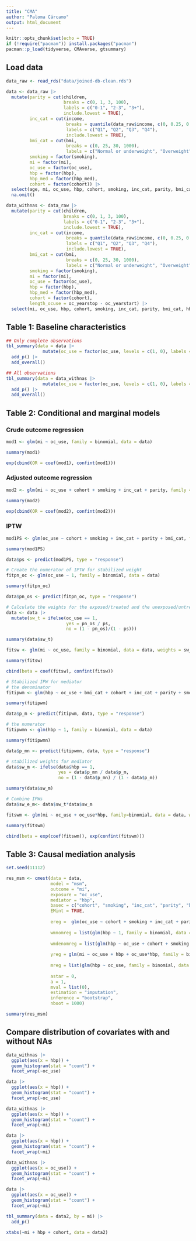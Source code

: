 ```yaml
---
title: "CMA"
author: "Paloma Cárcamo"
output: html_document
---
```


```r
knitr::opts_chunk$set(echo = TRUE)
if (!require("pacman")) install.packages("pacman")
pacman::p_load(tidyverse, CMAverse, gtsummary)
```

## Load data

```r
data_raw <- read_rds("data/joined-db-clean.rds")

data <- data_raw |> 
  mutate(parity = cut(children, 
                      breaks = c(0, 1, 3, 100), 
                      labels = c("0-1", "2-3", "3+"), 
                      include.lowest = TRUE),
         inc_cat = cut(income, 
                       breaks = quantile(data_raw$income, c(0, 0.25, 0.5, 0.75, 1), na.rm = TRUE), 
                       labels = c("Q1", "Q2", "Q3", "Q4"),
                       include.lowest = TRUE),
         bmi_cat = cut(bmi,
                       breaks = c(0, 25, 30, 1000),
                       labels = c("Normal or underweight", "Overweight", "Obesity")),
         smoking = factor(smoking),
         mi = factor(mi),
         oc_use = factor(oc_use),
         hbp = factor(hbp),
         hbp_med = factor(hbp_med),
         cohort = factor(cohort)) |> 
  select(age, mi, oc_use, hbp, cohort, smoking, inc_cat, parity, bmi_cat, hbp_med, children, income, bmi) |> 
  na.omit()

data_withnas <- data_raw |> 
  mutate(parity = cut(children, 
                      breaks = c(0, 1, 3, 100), 
                      labels = c("0-1", "2-3", "3+"), 
                      include.lowest = TRUE),
         inc_cat = cut(income, 
                       breaks = quantile(data_raw$income, c(0, 0.25, 0.5, 0.75, 1), na.rm = TRUE), 
                       labels = c("Q1", "Q2", "Q3", "Q4"),
                       include.lowest = TRUE),
         bmi_cat = cut(bmi,
                       breaks = c(0, 25, 30, 1000),
                       labels = c("Normal or underweight", "Overweight", "Obesity")),
         smoking = factor(smoking),
         mi = factor(mi),
         oc_use = factor(oc_use),
         hbp = factor(hbp),
         hbp_med = factor(hbp_med),
         cohort = factor(cohort),
         length_ocuse = oc_yearstop - oc_yearstart) |> 
  select(mi, oc_use, hbp, cohort, smoking, inc_cat, parity, bmi_cat, hbp_med, length_ocuse)
```

## Table 1: Baseline characteristics

```r
## Only complete observations
tbl_summary(data = data |> 
              mutate(oc_use = factor(oc_use, levels = c(1, 0), labels = c("OC use", "No OC use"))), by = oc_use) |> 
  add_p() |> 
  add_overall()

## All observations
tbl_summary(data = data_withnas |> 
              mutate(oc_use = factor(oc_use, levels = c(1, 0), labels = c("OC use", "No OC use"))), by = oc_use) |> 
  add_p() |> 
  add_overall()
```

## Table 2: Conditional and marginal models

### Crude outcome regression

```r
mod1 <- glm(mi ~ oc_use, family = binomial, data = data)

summary(mod1)

exp(cbind(OR = coef(mod1), confint(mod1)))
```

### Adjusted outcome regression

```r
mod2 <- glm(mi ~ oc_use + cohort + smoking + inc_cat + parity, family = binomial, data = data)

summary(mod2)

exp(cbind(OR = coef(mod2), confint(mod2)))
```

### IPTW

```r
mod1PS <- glm(oc_use ~ cohort + smoking + inc_cat + parity + bmi_cat, family = binomial, data = data)

summary(mod1PS)

data$ps <- predict(mod1PS, type = "response")

# Create the numerator of IPTW for stabilized weight
fitpn_oc <- glm(oc_use ~ 1, family = binomial, data = data)

summary(fitpn_oc)

data$pn_os <- predict(fitpn_oc, type = "response")

# Calculate the weights for the exposed/treated and the unexposed/untreated
data <- data |> 
  mutate(sw_t = ifelse(oc_use == 1,
                       yes = pn_os / ps,
                       no = (1 - pn_os)/(1 - ps)))

summary(data$sw_t)

fitsw <- glm(mi ~ oc_use, family = binomial, data = data, weights = sw_t)

summary(fitsw)

cbind(beta = coef(fitsw), confint(fitsw))

# Stabilized IPW for mediator
# the denominator
fitipwm <- glm(hbp ~ oc_use + bmi_cat + cohort + inc_cat + parity + smoking, family = binomial, data = data)

summary(fitipwm)

data$p_m <- predict(fitipwm, data, type = "response")

# the numerator
fitipwmn <- glm(hbp ~ 1, family = binomial, data = data)

summary(fitipwmn)

data$p_mn <- predict(fitipwmn, data, type = "response")

# stabilized weights for mediator
data$sw_m <- ifelse(data$hbp == 1, 
                    yes = data$p_mn / data$p_m,
                    no = (1 - data$p_mn) / (1 - data$p_m))

summary(data$sw_m)

# Combine IPWs
data$sw_e_m<- data$sw_t*data$sw_m   

fitswm <- glm(mi ~ oc_use + oc_use*hbp, family=binomial, data = data, weights = sw_e_m)

summary(fitswm)

cbind(beta = exp(coef(fitswm)), exp(confint(fitswm)))
```

## Table 3: Causal mediation analysis

```r
set.seed(11112)

res_msm <- cmest(data = data,
                 model = "msm", 
                 outcome = "mi", 
                 exposure = "oc_use",
                 mediator = "hbp", 
                 basec = c("cohort", "smoking", "inc_cat", "parity", "bmi_cat", "hbp_med"), 
                 EMint = TRUE,
                 
                 ereg =  glm(oc_use ~ cohort + smoking + inc_cat + parity, family = binomial, data = data), # Exposure regression for weighting (IPW for exposure)
                 
                 wmnomreg = list(glm(hbp ~ 1, family = binomial, data = data)), # IPW for mediator (numerator)
                 
                 wmdenomreg = list(glm(hbp ~ oc_use + cohort + smoking + inc_cat + parity + bmi_cat, family = binomial, data = data)), # IPW for mediator (denominator)
                 
                 yreg = glm(mi ~ oc_use + hbp + oc_use*hbp, family = binomial, data = data),   # Outcome regression for CDE
                 
                 mreg = list(glm(hbp ~ oc_use, family = binomial, data = data)), # Mediator regression
                 
                 astar = 0, 
                 a = 1, 
                 mval = list(0), 
                 estimation = "imputation", 
                 inference = "bootstrap", 
                 nboot = 1000)

summary(res_msm)
```


## Compare distribution of covariates with and without NAs

```r
data_withnas |> 
  ggplot(aes(x = hbp)) +
  geom_histogram(stat = "count") +
  facet_wrap(~oc_use)

data |> 
  ggplot(aes(x = hbp)) +
  geom_histogram(stat = "count") +
  facet_wrap(~oc_use)

data_withnas |> 
  ggplot(aes(x = hbp)) +
  geom_histogram(stat = "count") +
  facet_wrap(~mi)

data |> 
  ggplot(aes(x = hbp)) +
  geom_histogram(stat = "count") +
  facet_wrap(~mi)

data_withnas |> 
  ggplot(aes(x = oc_use)) +
  geom_histogram(stat = "count") +
  facet_wrap(~mi)

data |> 
  ggplot(aes(x = oc_use)) +
  geom_histogram(stat = "count") +
  facet_wrap(~mi)
```

```r
tbl_summary(data = data2, by = mi) |> 
  add_p()

xtabs(~mi + hbp + cohort, data = data2)
```